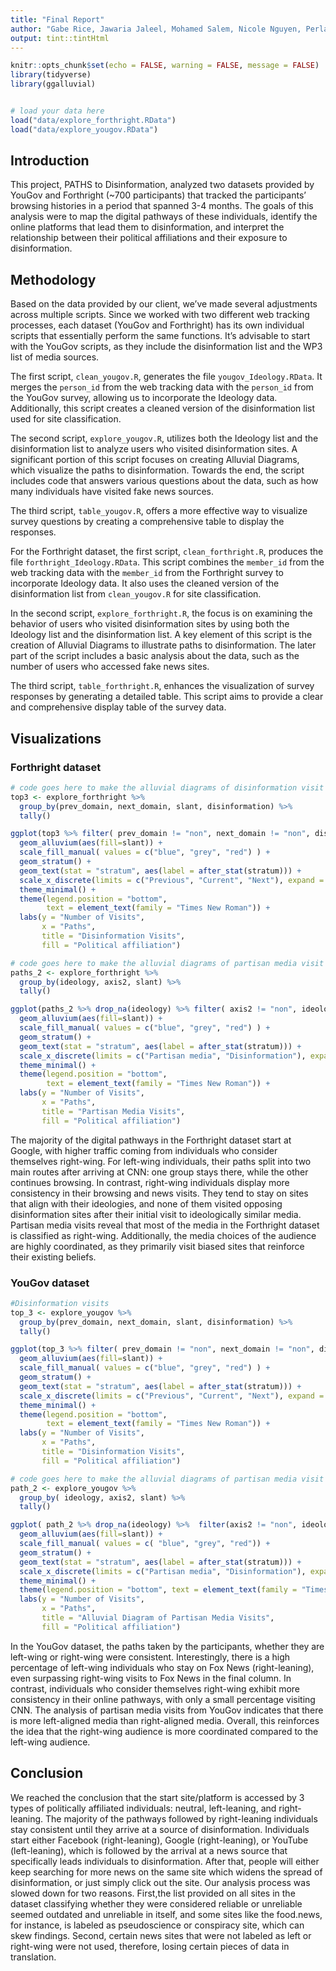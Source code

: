```yaml
---
title: "Final Report"
author: "Gabe Rice, Jawaria Jaleel, Mohamed Salem, Nicole Nguyen, Perla Guzman Martinez"
output: tint::tintHtml
---
```


```r
knitr::opts_chunk$set(echo = FALSE, warning = FALSE, message = FALSE)
library(tidyverse)
library(ggalluvial)


# load your data here 
load("data/explore_forthright.RData")
load("data/explore_yougov.RData")
```

## Introduction 

This project, PATHS to Disinformation, analyzed two datasets provided by YouGov and Forthright (~700 participants) that tracked the participants' browsing histories in a period that spanned 3-4 months. The goals of this analysis were to map the digital pathways of these individuals, identify the online platforms that lead them to disinformation, and interpret the relationship between their political affiliations and their exposure to disinformation.

## Methodology

Based on the data provided by our client, we’ve made several adjustments across multiple scripts. Since we worked with two different web tracking processes, each dataset (YouGov and Forthright) has its own individual scripts that essentially perform the same functions. It’s advisable to start with the YouGov scripts, as they include the disinformation list and the WP3 list of media sources.

The first script, `clean_yougov.R`, generates the file `yougov_Ideology.RData`. It merges the `person_id` from the web tracking data with the `person_id` from the YouGov survey, allowing us to incorporate the Ideology data. Additionally, this script creates a cleaned version of the disinformation list used for site classification.

The second script, `explore_yougov.R`, utilizes both the Ideology list and the disinformation list to analyze users who visited disinformation sites. A significant portion of this script focuses on creating Alluvial Diagrams, which visualize the paths to disinformation. Towards the end, the script includes code that answers various questions about the data, such as how many individuals have visited fake news sources.

The third script, `table_yougov.R`, offers a more effective way to visualize survey questions by creating a comprehensive table to display the responses.

For the Forthright dataset, the first script, `clean_forthright.R`, produces the file `forthright_Ideology.RData`. This script combines the `member_id` from the web tracking data with the `member_id` from the Forthright survey to incorporate Ideology data. It also uses the cleaned version of the disinformation list from `clean_yougov.R` for site classification.

In the second script, `explore_forthright.R`, the focus is on examining the behavior of users who visited disinformation sites by using both the Ideology list and the disinformation list. A key element of this script is the creation of Alluvial Diagrams to illustrate paths to disinformation. The later part of the script includes a basic analysis about the data, such as the number of users who accessed fake news sites.

The third script, `table_forthright.R`, enhances the visualization of survey responses by generating a detailed table. This script aims to provide a clear and comprehensive display table of the survey data.

## Visualizations

### Forthright dataset
```r

# code goes here to make the alluvial diagrams of disinformation visit
top3 <- explore_forthright %>% 
  group_by(prev_domain, next_domain, slant, disinformation) %>% 
  tally()

ggplot(top3 %>% filter( prev_domain != "non", next_domain != "non", disinformation != "non"), aes(axis1 = prev_domain, axis2 = disinformation, axis3=next_domain, y = n)) +
  geom_alluvium(aes(fill=slant)) +
  scale_fill_manual( values = c("blue", "grey", "red") ) +
  geom_stratum() +
  geom_text(stat = "stratum", aes(label = after_stat(stratum))) +
  scale_x_discrete(limits = c("Previous", "Current", "Next"), expand = c(0.15, 0.05)) +
  theme_minimal() +
  theme(legend.position = "bottom",
        text = element_text(family = "Times New Roman")) + 
  labs(y = "Number of Visits",
       x = "Paths",
       title = "Disinformation Visits",
       fill = "Political affiliation")

# code goes here to make the alluvial diagrams of partisan media visit
paths_2 <- explore_forthright %>% 
  group_by(ideology, axis2, slant) %>% 
  tally()

ggplot(paths_2 %>% drop_na(ideology) %>% filter( axis2 != "non", ideology!="Neutral"), aes(axis1 = ideology, axis2 = axis2, y = n)) +
  geom_alluvium(aes(fill=slant)) +
  scale_fill_manual( values = c("blue", "grey", "red") ) +
  geom_stratum() +
  geom_text(stat = "stratum", aes(label = after_stat(stratum))) +
  scale_x_discrete(limits = c("Partisan media", "Disinformation"), expand = c(0.15, 0.05)) +
  theme_minimal() +
  theme(legend.position = "bottom",
        text = element_text(family = "Times New Roman")) + 
  labs(y = "Number of Visits",
       x = "Paths",
       title = "Partisan Media Visits",
       fill = "Political affiliation")
```

The majority of the digital pathways in the Forthright dataset start at Google, with higher traffic coming from individuals who consider themselves right-wing. For left-wing individuals, their paths split into two main routes after arriving at CNN: one group stays there, while the other continues browsing. In contrast, right-wing individuals display more consistency in their browsing and news visits. They tend to stay on sites that align with their ideologies, and none of them visited opposing disinformation sites after their initial visit to ideologically similar media.
Partisan media visits reveal that most of the media in the Forthright dataset is classified as right-wing. Additionally, the media choices of the audience are highly coordinated, as they primarily visit biased sites that reinforce their existing beliefs.

### YouGov dataset
```r
#Disinformation visits
top_3 <- explore_yougov %>%
  group_by(prev_domain, next_domain, slant, disinformation) %>%
  tally()

ggplot(top_3 %>% filter( prev_domain != "non", next_domain != "non", disinformation != "non", !is.na(slant)), aes(axis1 = prev_domain, axis2 = disinformation, axis3=next_domain, y = n)) +
  geom_alluvium(aes(fill=slant)) +
  scale_fill_manual( values = c("blue", "grey", "red") ) +
  geom_stratum() +
  geom_text(stat = "stratum", aes(label = after_stat(stratum))) +
  scale_x_discrete(limits = c("Previous", "Current", "Next"), expand = c(0.15, 0.05)) +
  theme_minimal() +
  theme(legend.position = "bottom",
        text = element_text(family = "Times New Roman")) +
  labs(y = "Number of Visits",
       x = "Paths",
       title = "Disinformation Visits",
       fill = "Political affiliation")

# code goes here to make the alluvial diagrams of partisan media visit
path_2 <- explore_yougov %>%
  group_by( ideology, axis2, slant) %>%
  tally()

ggplot( path_2 %>% drop_na(ideology) %>%  filter(axis2 != "non", ideology != "neutral"), aes( axis1 = ideology, axis2 = axis2, y = n)) +
  geom_alluvium(aes(fill=slant)) +
  scale_fill_manual( values = c( "blue", "grey", "red")) +
  geom_stratum() +
  geom_text(stat = "stratum", aes(label = after_stat(stratum))) +
  scale_x_discrete(limits = c("Partisan media", "Disinformation"), expand = c(0.15, 0.05)) +
  theme_minimal() +
  theme(legend.position = "bottom", text = element_text(family = "Times New Roman")) +
  labs(y = "Number of Visits",
       x = "Paths",
       title = "Alluvial Diagram of Partisan Media Visits",
       fill = "Political affiliation")
```

In the YouGov dataset, the paths taken by the participants, whether they are left-wing or right-wing were consistent. Interestingly, there is a high percentage of left-wing individuals who stay on Fox News (right-leaning), even surpassing right-wing visits to Fox News in the final column. In contrast, individuals who consider themselves right-wing exhibit more consistency in their online pathways, with only a small percentage visiting CNN.
The analysis of partisan media visits from YouGov indicates that there is more left-aligned media than right-aligned media. Overall, this reinforces the idea that the right-wing audience is more coordinated compared to the left-wing audience.


## Conclusion

We reached the conclusion that the start site/platform is accessed by 3 types of politically affiliated individuals: neutral, left-leaning, and right-leaning. The majority of the pathways followed by right-leaning individuals stay consistent until they arrive at a source of disinformation. Individuals start either Facebook (right-leaning), Google (right-leaning), or YouTube (left-leaning), which is followed by the arrival at a news source that specifically leads individuals to disinformation. After that, people will either keep searching for more news on the same site which widens the spread of disinformation, or just simply click out the site. 
Our analysis process was slowed down for two reasons. First,the list provided on all sites in the dataset classifying whether they were considered reliable or unreliable seemed outdated and unreliable in itself, and some sites like the food.news, for instance, is labeled as pseudoscience or conspiracy site, which can skew findings. Second, certain news sites that were not labeled as left or right-wing were not used, therefore, losing certain pieces of data in translation.